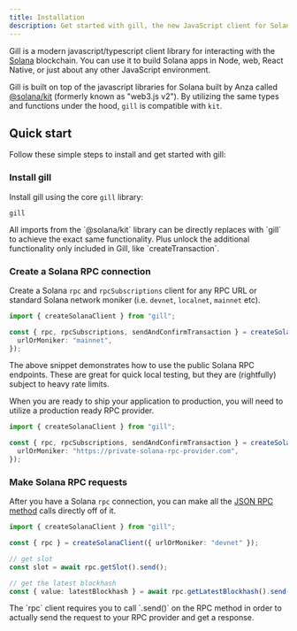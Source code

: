 ```yaml
---
title: Installation
description: Get started with gill, the new JavaScript client for Solana developers.
---
```


Gill is a modern javascript/typescript client library for interacting with the [Solana](http://solana.com/) blockchain.
You can use it to build Solana apps in Node, web, React Native, or just about any other JavaScript environment.

Gill is built on top of the javascript libraries for Solana built by Anza called
[@solana/kit](https://github.com/anza-xyz/kit) (formerly known as "web3.js v2"). By utilizing the same types and
functions under the hood, `gill` is compatible with `kit`.

## Quick start

Follow these simple steps to install and get started with gill:

<Steps>
<Step>
 
### Install gill

Install gill using the core `gill` library:

```package-install
gill
```

<Callout title="Coming from Kit?">
  All imports from the `@solana/kit` library can be directly replaces with `gill` to achieve the exact same
  functionality. Plus unlock the additional functionality only included in Gill, like `createTransaction`.
</Callout>

</Step>

<Step>

### Create a Solana RPC connection

Create a Solana `rpc` and `rpcSubscriptions` client for any RPC URL or standard Solana network moniker (i.e. `devnet`,
`localnet`, `mainnet` etc).

```typescript
import { createSolanaClient } from "gill";

const { rpc, rpcSubscriptions, sendAndConfirmTransaction } = createSolanaClient({
  urlOrMoniker: "mainnet",
});
```

The above snippet demonstrates how to use the public Solana RPC endpoints. These are great for quick local testing, but
they are (rightfully) subject to heavy rate limits.

When you are ready to ship your application to production, you will need to utilize a production ready RPC provider.

```typescript
import { createSolanaClient } from "gill";

const { rpc, rpcSubscriptions, sendAndConfirmTransaction } = createSolanaClient({
  urlOrMoniker: "https://private-solana-rpc-provider.com",
});
```

</Step>

<Step>

### Make Solana RPC requests

After you have a Solana `rpc` connection, you can make all the [JSON RPC method](https://solana.com/docs/rpc) calls
directly off of it.

```typescript
import { createSolanaClient } from "gill";

const { rpc } = createSolanaClient({ urlOrMoniker: "devnet" });

// get slot
const slot = await rpc.getSlot().send();

// get the latest blockhash
const { value: latestBlockhash } = await rpc.getLatestBlockhash().send();
```

<Callout>
  The `rpc` client requires you to call `.send()` on the RPC method in order to actually send the request to your RPC
  provider and get a response.
</Callout>

</Step>

</Steps>
